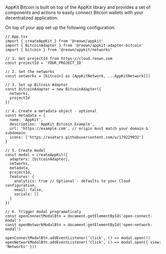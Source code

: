 
AppKit Bitcoin is built on top of the AppKit library and provides a set of components and actions to easily connect Bitcoin wallets with your decentralized application.

On top of your app set up the following configuration.

```tsx
// App.tsx
import { createAppKit } from '@reown/appkit'
import { BitcoinAdapter } from '@reown/appkit-adapter-bitcoin'
import { bitcoin } from '@reown/appkit/networks'

// 1. Get projectId from https://cloud.reown.com
const projectId = 'YOUR_PROJECT_ID'

// 2. Set the networks
const networks = [bitcoin] as [AppKitNetwork, ...AppKitNetwork[]]

// 3. Set up Bitcoin Adapter
const bitcoinAdapter = new BitcoinAdapter({
  networks,
  projectId
})

// 4. Create a metadata object - optional
const metadata = {
  name: 'AppKit',
  description: 'AppKit Bitcoin Example',
  url: 'https://example.com', // origin must match your domain & subdomain
  icons: ['https://avatars.githubusercontent.com/u/179229932']
}

// 5. Create modal
const modal = createAppKit({
  adapters: [bitcoinAdapter],
  networks,
  metadata,
  projectId,
  features: {
    analytics: true // Optional - defaults to your Cloud configuration,
    email: false,
    socials: []
  }
})

// 6. Trigger modal programaticaly
const openConnectModalBtn = document.getElementById('open-connect-modal')
const openNetworkModalBtn = document.getElementById('open-network-modal')

openConnectModalBtn.addEventListener('click', () => modal.open())
openNetworkModalBtn.addEventListener('click', () => modal.open({ view: 'Networks' }))
```


<BitcoinProvicerInterface />